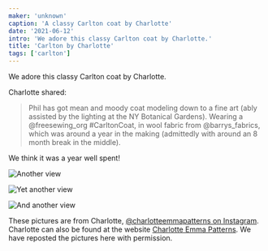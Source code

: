 ```yaml
---
maker: 'unknown'
caption: 'A classy Carlton coat by Charlotte'
date: '2021-06-12'
intro: 'We adore this classy Carlton coat by Charlotte.'
title: 'Carlton by Charlotte'
tags: ['carlton']
---
```


<!-- truncate -->

We adore this classy Carlton coat by Charlotte.

Charlotte shared:

> Phil has got mean and moody coat modeling down to a fine art (ably assisted by the lighting at the NY Botanical Gardens). Wearing a @freesewing_org #CarltonCoat, in wool fabric from @barrys_fabrics, which was around a year in the making (admittedly with around an 8 month break in the middle).

We think it was a year well spent!

![Another view](https://posts.freesewing.org/uploads/carlton_by_charlotte_carltonbycharlotte2_73d2891382.jpg)

![Yet another view](https://posts.freesewing.org/uploads/carlton_by_charlotte_carltonbycharlotte3_0b9607accc.jpg)

![And another view](https://posts.freesewing.org/uploads/carlton_by_charlotte_carltonbycharlotte4_beaff68dc8.jpg)

<Note>

These pictures are from Charlotte, [@charlotteemmapatterns on Instagram](https://www.instagram.com/charlotteemmapatterns/). Charlotte can also be found at the website [Charlotte Emma Patterns](https://charlotteemmapatterns.com/). We have reposted the pictures here with permission.

</Note>
